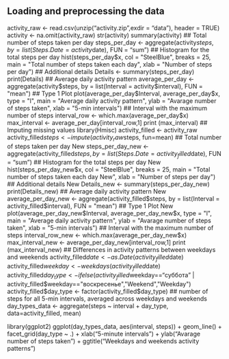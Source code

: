 ## Loading and preprocessing the data
activity_raw <- read.csv(unzip("activity.zip",exdir = "data"), header = TRUE)
activity <- na.omit(activity_raw)
str(activity)
summary(activity)
## Total number of steps taken per day
steps_per_day <- aggregate(activity$steps, by = list(Steps.Date = activity$date), FUN = "sum")
## Histogram for the total steps per day
hist(steps_per_day$x, col = "SteelBlue", 
     breaks = 25,
     main = "Total number of steps taken each day",
     xlab = "Number of steps per day")
## Additional details 
Details <- summary(steps_per_day)
print(Details)
## Average daily activity pattern
average_per_day <- aggregate(activity$steps, 
                             by = list(Interval = activity$interval), 
                             FUN = "mean")
## Type 1 Plot
plot(average_per_day$Interval, average_per_day$x, type = "l", 
     main = "Average daily activity pattern", 
     ylab = "Avarage number of steps taken", 
     xlab = "5-min intervals")
## Interval with the maximum number of steps
interval_row <- which.max(average_per_day$x)
max_interval <- average_per_day[interval_row,1]
print (max_interval)
## Imputing missing values
library(Hmisc)
activity_filled <- activity_raw
activity_filled$steps <- impute(activity_raw$steps, fun=mean)
## Total number of steps taken per day New
steps_per_day_new <- aggregate(activity_filled$steps, by = list(Steps.Date = activity_filled$date), FUN = "sum")
## Histogram for the total steps per day New
hist(steps_per_day_new$x, col = "SteelBlue", 
     breaks = 25,
     main = "Total number of steps taken each day New",
     xlab = "Number of steps per day")
## Additional details New
Details_new <- summary(steps_per_day_new)
print(Details_new)
## Average daily activity pattern New
average_per_day_new <- aggregate(activity_filled$steps, 
                                 by = list(Interval = activity_filled$interval), 
                                 FUN = "mean")
## Type 1 Plot New
plot(average_per_day_new$Interval, average_per_day_new$x, type = "l", 
     main = "Average daily activity pattern", 
     ylab = "Avarage number of steps taken", 
     xlab = "5-min intervals")
## Interval with the maximum number of steps
interval_row_new <- which.max(average_per_day_new$x)
max_interval_new <- average_per_day_new[interval_row,1]
print (max_interval_new)
## Differences in activity patterns between weekdays and weekends
activity_filled$date <- as.Date(activity_filled$date)
activity_filled$weekday <- weekdays(activity_filled$date)
activity_filled$day_type <- ifelse(activity_filled$weekday=="суббота" |
                                       activity_filled$weekday=="воскресенье","Weekend","Weekday")
activity_filled$day_type <- factor(activity_filled$day_type)
## number of steps for all 5-min intervals, averaged across weekdays and weekends
day_types_data <- aggregate(steps ~ interval + day_type, data=activity_filled, mean)

library(ggplot2)
ggplot(day_types_data, aes(interval, steps)) + 
    geom_line() + 
    facet_grid(day_type ~ .) +
    xlab("5-minute intervals") + 
    ylab("Avarage number of steps taken") +
    ggtitle("Weekdays and weekends activity patterns")